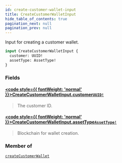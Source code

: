 ```yaml
---
id: create-customer-wallet-input
title: CreateCustomerWalletInput
hide_table_of_contents: true
pagination_next: null
pagination_prev: null
---
```








Input for creating a customer wallet.

```graphql
input CreateCustomerWalletInput {
  customer: UUID!
  assetType: AssetType!
}
```


### Fields

#### [<code style={{ fontWeight: 'normal' }}>CreateCustomerWalletInput.<b>customer</b></code>](#)<Bullet />[`UUID!`](/api/scalars/uuid) <Badge class="secondary" text="non-null"/> <Badge class="secondary" text="scalar"/>
> The customer ID.
> 

#### [<code style={{ fontWeight: 'normal' }}>CreateCustomerWalletInput.<b>assetType</b></code>](#)<Bullet />[`AssetType!`](/api/enums/asset-type) <Badge class="secondary" text="non-null"/> <Badge class="secondary" text="enum"/>
> Blockchain for wallet creation.
> 



### Member of

[`createCustomerWallet`](/api/mutations/create-customer-wallet)  <Badge class="secondary" text="mutation"/>




